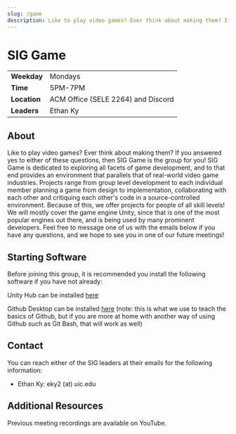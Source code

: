 ```yaml
---
slug: /game
description: Like to play video games? Ever think about making them? If you answered yes to either of these questions, then SIG Game is the group for you!
---
```



# SIG Game

|              |                                                               |
| ------------ | ------------------------------------------------------------- |
| **Weekday**  | Mondays                                                       |
| **Time**     | 5PM-7PM                                                       |
| **Location** | ACM Office (SELE 2264) and <DiscordLink>Discord</DiscordLink> |
| **Leaders**  | Ethan Ky                                                      |

## About

Like to play video games? Ever think about making them? If you answered yes to either of these questions, then SIG Game is the group for you! SIG Game is dedicated to exploring all facets of game development, and to that end provides an environment that parallels that of real-world video game industries. Projects range from group level development to each individual member planning a game from design to implementation, collaborating with each other and critiquing each other's code in a source-controlled environment. Because of this, we offer projects for people of all skill levels! We will mostly cover the game engine Unity, since that is one of the most popular engines out there, and is being used by many prominent developers. Feel free to message one of us with the emails below if you have any questions, and we hope to see you in one of our future meetings!

## Starting Software

Before joining this group, it is recommended you install the following software if you have not already:

Unity Hub can be installed [here](https://unity3d.com/get-unity/download)

Github Desktop can be installed [here](https://unity3d.com/get-unity/download) (note: this is what we use to teach the basics of Github, but if you are more at home with another way of using Github such as Git Bash, that will work as well)

## Contact

You can reach either of the SIG leaders at their emails for the following information:

- Ethan Ky: eky2 (at) uic.edu

## Additional Resources

Previous meeting recordings are available on <YouTubeLink>YouTube</YouTubeLink>.
